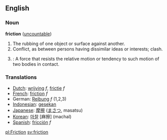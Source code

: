 ==English==

===Noun===
'''friction'''  ([[uncountable]])
# The rubbing of one object or surface against another.
# Conflict, as between persons having dissimilar ideas or interests; clash.
# {{cattag|Physics}}: A force that resists the relative motion or tendency to such motion of two bodies in contact.

===Translations===

*[[Dutch]]: [[wrijving]] ''f'', [[frictie]] ''f''
*[[French]]: [[friction]] ''f''
*German: [[Reibung]] ''f'' (1,2,3)
*[[Indonesian]]: [[gesek|gesekan]]
*[[Japanese]]: [[摩擦]] ([[まさつ]], masatsu)
*[[Korean]]: [[마찰]] [麻擦] (machal)
*[[Spanish]]: [[fricción]] ''f''

[[pl:Friction]]
[[sv:friction]]